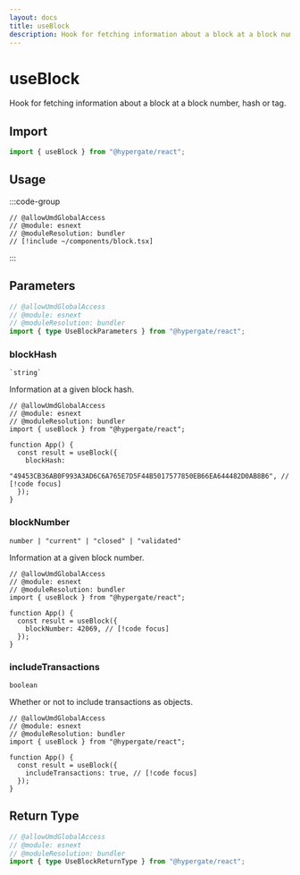 ```yaml
---
layout: docs
title: useBlock
description: Hook for fetching information about a block at a block number, hash or tag.
---
```


<script setup>
  const packageName = '@hypergate/core'; const actionName = 'getBlock'; const
  typeName = 'GetBlock'; const TData = 'GetBlockData'; const TError =
  'GetBlockErrorType';
</script>


# useBlock

Hook for fetching information about a block at a block number, hash or tag.

## Import

```ts
import { useBlock } from "@hypergate/react";
```

## Usage

:::code-group

<div data-title="Preview">
  <WatchLedger />
</div>

```tsx twoslash [example.tsx]
// @allowUmdGlobalAccess
// @module: esnext
// @moduleResolution: bundler
// [!include ~/components/block.tsx]
```

:::

## Parameters

```ts twoslash
// @allowUmdGlobalAccess
// @module: esnext
// @moduleResolution: bundler
import { type UseBlockParameters } from "@hypergate/react";
```

### blockHash

`` `string` ``

Information at a given block hash.

```tsx twoslash [index.tsx]
// @allowUmdGlobalAccess
// @module: esnext
// @moduleResolution: bundler
import { useBlock } from "@hypergate/react";

function App() {
  const result = useBlock({
    blockHash:
      "49453CB36AB0F993A3AD6C6A765E7D5F44B5017577850EB66EA644482D0AB8B6", // [!code focus]
  });
}
```

### blockNumber

`number | "current" | "closed" | "validated"`

Information at a given block number.

```tsx twoslash [index.tsx]
// @allowUmdGlobalAccess
// @module: esnext
// @moduleResolution: bundler
import { useBlock } from "@hypergate/react";

function App() {
  const result = useBlock({
    blockNumber: 42069, // [!code focus]
  });
}
```

### includeTransactions

`boolean`

Whether or not to include transactions as objects.

```tsx twoslash [index.tsx]
// @allowUmdGlobalAccess
// @module: esnext
// @moduleResolution: bundler
import { useBlock } from "@hypergate/react";

function App() {
  const result = useBlock({
    includeTransactions: true, // [!code focus]
  });
}
```

## Return Type

```ts twoslash
// @allowUmdGlobalAccess
// @module: esnext
// @moduleResolution: bundler
import { type UseBlockReturnType } from "@hypergate/react";
```

